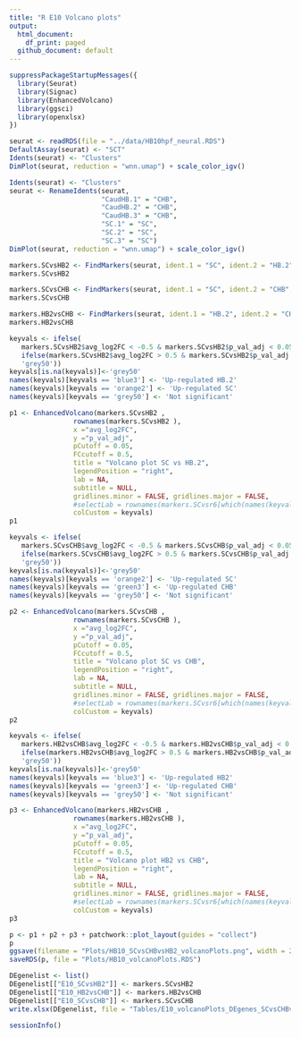 ```yaml
---
title: "R E10 Volcano plots"
output:
  html_document:
    df_print: paged
  github_document: default
---
```



```r
suppressPackageStartupMessages({
  library(Seurat)
  library(Signac)
  library(EnhancedVolcano)
  library(ggsci)
  library(openxlsx)
})
```

```r
seurat <- readRDS(file = "../data/HB10hpf_neural.RDS")
DefaultAssay(seurat) <- "SCT"
Idents(seurat) <- "Clusters"
DimPlot(seurat, reduction = "wnn.umap") + scale_color_igv()
```
```r
Idents(seurat) <- "Clusters"
seurat <- RenameIdents(seurat,
                       "CaudHB.1" = "CHB",
                       "CaudHB.2" = "CHB",
                       "CaudHB.3" = "CHB",
                       "SC.1" = "SC",
                       "SC.2" = "SC",
                       "SC.3" = "SC")
DimPlot(seurat, reduction = "wnn.umap") + scale_color_igv()
```


```r
markers.SCvsHB2 <- FindMarkers(seurat, ident.1 = "SC", ident.2 = "HB.2", verbose = F, recorrect_umi = F)
markers.SCvsHB2
```

```r
markers.SCvsCHB <- FindMarkers(seurat, ident.1 = "SC", ident.2 = "CHB", verbose = F, recorrect_umi = F)
markers.SCvsCHB
```

```r
markers.HB2vsCHB <- FindMarkers(seurat, ident.1 = "HB.2", ident.2 = "CHB", verbose = F, recorrect_umi = F)
markers.HB2vsCHB
```

```r
keyvals <- ifelse(
   markers.SCvsHB2$avg_log2FC < -0.5 & markers.SCvsHB2$p_val_adj < 0.05, 'blue3',
   ifelse(markers.SCvsHB2$avg_log2FC > 0.5 & markers.SCvsHB2$p_val_adj < 0.05, 'orange2',
   'grey50'))
keyvals[is.na(keyvals)]<-'grey50'
names(keyvals)[keyvals == 'blue3'] <- 'Up-regulated HB.2'
names(keyvals)[keyvals == 'orange2'] <- 'Up-regulated SC'
names(keyvals)[keyvals == 'grey50'] <- 'Not significant'

p1 <- EnhancedVolcano(markers.SCvsHB2 , 
                rownames(markers.SCvsHB2 ),
                x ="avg_log2FC", 
                y ="p_val_adj",
                pCutoff = 0.05,
                FCcutoff = 0.5,
                title = "Volcano plot SC vs HB.2",
                legendPosition = "right",
                lab = NA,
                subtitle = NULL,
                gridlines.minor = FALSE, gridlines.major = FALSE,
                #selectLab = rownames(markers.SCvsr6[which(names(keyvals) %in% c('Down-regulated','Up-regulated'))]),
                colCustom = keyvals)
p1
```


```r
keyvals <- ifelse(
   markers.SCvsCHB$avg_log2FC < -0.5 & markers.SCvsCHB$p_val_adj < 0.05, 'green3',
   ifelse(markers.SCvsCHB$avg_log2FC > 0.5 & markers.SCvsCHB$p_val_adj < 0.05, 'orange2',
   'grey50'))
keyvals[is.na(keyvals)]<-'grey50'
names(keyvals)[keyvals == 'orange2'] <- 'Up-regulated SC'
names(keyvals)[keyvals == 'green3'] <- 'Up-regulated CHB'
names(keyvals)[keyvals == 'grey50'] <- 'Not significant'

p2 <- EnhancedVolcano(markers.SCvsCHB , 
                rownames(markers.SCvsCHB ),
                x ="avg_log2FC", 
                y ="p_val_adj",
                pCutoff = 0.05,
                FCcutoff = 0.5,
                title = "Volcano plot SC vs CHB",
                legendPosition = "right",
                lab = NA,
                subtitle = NULL,
                gridlines.minor = FALSE, gridlines.major = FALSE,
                #selectLab = rownames(markers.SCvsr6[which(names(keyvals) %in% c('Down-regulated','Up-regulated'))]),
                colCustom = keyvals)
p2
```

```r
keyvals <- ifelse(
   markers.HB2vsCHB$avg_log2FC < -0.5 & markers.HB2vsCHB$p_val_adj < 0.05, 'green3',
   ifelse(markers.HB2vsCHB$avg_log2FC > 0.5 & markers.HB2vsCHB$p_val_adj < 0.05, 'blue3',
   'grey50'))
keyvals[is.na(keyvals)]<-'grey50'
names(keyvals)[keyvals == 'blue3'] <- 'Up-regulated HB2'
names(keyvals)[keyvals == 'green3'] <- 'Up-regulated CHB'
names(keyvals)[keyvals == 'grey50'] <- 'Not significant'

p3 <- EnhancedVolcano(markers.HB2vsCHB , 
                rownames(markers.HB2vsCHB ),
                x ="avg_log2FC", 
                y ="p_val_adj",
                pCutoff = 0.05,
                FCcutoff = 0.5,
                title = "Volcano plot HB2 vs CHB",
                legendPosition = "right",
                lab = NA,
                subtitle = NULL,
                gridlines.minor = FALSE, gridlines.major = FALSE,
                #selectLab = rownames(markers.SCvsr6[which(names(keyvals) %in% c('Down-regulated','Up-regulated'))]),
                colCustom = keyvals)
p3
```

```r
p <- p1 + p2 + p3 + patchwork::plot_layout(guides = "collect")
p
ggsave(filename = "Plots/HB10_SCvsCHBvsHB2_volcanoPlots.png", width = 25, height = 7, plot = p)
saveRDS(p, file = "Plots/HB10_volcanoPlots.RDS")
```

```r
DEgenelist <- list()
DEgenelist[["E10_SCvsHB2"]] <- markers.SCvsHB2
DEgenelist[["E10_HB2vsCHB"]] <- markers.HB2vsCHB
DEgenelist[["E10_SCvsCHB"]] <- markers.SCvsCHB
write.xlsx(DEgenelist, file = "Tables/E10_volcanoPlots_DEgenes_SCvsCHBvsHB2.xlsx", rowNames = T)
```

```r
sessionInfo()
```

